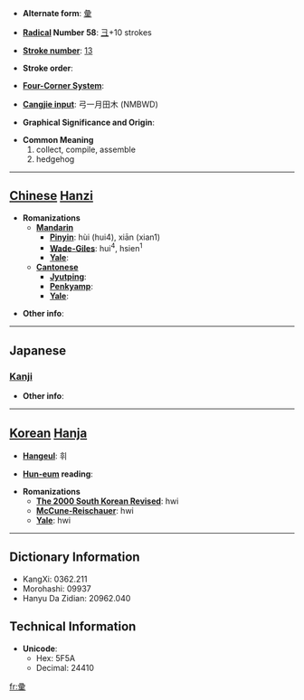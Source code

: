 * '''Alternate form''': [[彙]]

* '''[[Wiktionary:Chinese radical index| Radical]] Number 58''': [[Wiktionary:Chinese radical index 彐|彐]]+10 strokes

* '''[[Wiktionary:Chinese total strokes index|Stroke number]]''': [[Wiktionary:Chinese total strokes index 13|13]]

* '''Stroke order''': 

* '''[[Wiktionary:Chinese four corner index|Four-Corner System]]''': 

* '''[[Wiktionary:Chinese Cangjie index|Cangjie input]]''': 弓一月田木 (NMBWD)

* '''Graphical Significance and Origin''': 

* '''Common Meaning'''
*#collect, compile, assemble
*# hedgehog


----

== [[Chinese]] [[Hanzi]] ==

* '''Romanizations'''
** '''[[Mandarin]]'''
*** '''[[Pinyin]]''': hùi (hui4), xiān (xian1)
*** '''[[Wade-Giles]]''': hui<sup>4</sup>, hsien<sup>1</sup>
*** '''[[Yale]]''': 
** '''[[Cantonese]]'''
*** '''[[Jyutping]]''':
*** '''[[Penkyamp]]''': 
*** '''[[Yale]]''': 

* '''Other info''': 

----

==Japanese==
===[[Kanji]]===
{{kanji|on readings=[[い]] (i)
|kun readings=[[はりねずみ]] (harinezumi), [[あつまる]] (atsumaru), [[たぐい]] (tagui)
}}

* '''Other info''':  

----

== [[Korean]] [[Hanja]] ==

* '''[[Hangeul]]''': 휘

* '''[[Hun-eum]] reading''': 

* '''Romanizations'''
** '''[[The 2000 South Korean Revised Romanization|The 2000 South Korean Revised]]''': hwi
** '''[[McCune-Reischauer]]''': hwi
** '''[[Yale]]''': hwi

----

== Dictionary Information ==

* KangXi: 0362.211
* Morohashi: 09937
* Hanyu Da Zidian: 20962.040

== Technical Information ==

* '''Unicode''':
** Hex: 5F5A
** Decimal: 24410

[[fr:彚]]